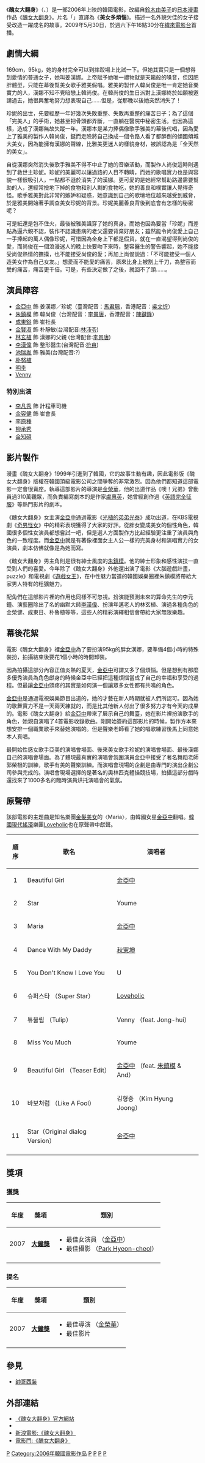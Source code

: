 {{onesource|time=2018-05-21T13:50:15+00:00}}
{{refimprove|time=2018-05-21T13:50:15+00:00}}
{{Infobox Film
| name               = 醜女大翻身
| original_name      ={{lang|ko|미녀는 괴로워}}
| image              = [[File:200_Pounds_Beauty.jpg|260px]]
| image_size         = 《醜女大翻身》電影海報
| caption            = 
| director           = [[金榮華_(導演)|金榮華]]
| producer           = 
| writer             = [[盧惠英|盧惠英]]
| narrator           = 
| starring           = [[金亞中|金亞中]]<br>[[朱鎮模|朱鎮模]]
| music              = 
| cinematography     = 
| editing            = 
| production_company = 
| distributor        = 
| released           = {{Film date|2006|12|14|韓國|2007|2|9|歐洲|2007|4|19|新加坡|2007|5|17|香港}}
| runtime            = 120分鐘
| country            = [[韩国电影|韩国]]
| language           = [[韓語|韓語]]
| budget             = 
| gross              = 
| preceded_by        = 
| followed_by        = 
| website            = 
| cn_name            = 
| hk_name            = 醜女大翻身
| tw_name            = 醜女大翻身
| amg_id             = 
|imdb_id             = 0940642
}}
《'''醜女大翻身'''》（{{lang-ko|미녀는 괴로워}}、{{lang-en|200 Pounds Beauty}}）是一部2006年上映的韓國電影，改編自[[鈴木由美子|鈴木由美子]]的[[日本漫畫|日本漫畫]]作品《[[醜女大翻身|醜女大翻身]]》。片名「{{lang|ko|미녀는 괴로워}}」直譯為《'''美女多煩惱'''》。描述一名外貌欠佳的女子接受改造一躍成名的故事。2009年5月30日，於週六下午16點30分在[[緯來電影台|緯來電影台]]首播。

== 劇情大綱 ==
169cm，95kg，她的身材完全可以到摔跤場上比試一下。但她其實只是一個想得到愛情的普通女子，她叫姜漢娜。上帝賦予她唯一禮物就是天籟般的嗓音，但因肥胖體型，只能在幕後幫美女歌手雅美假唱。雅美的製作人韓尚俊是唯一肯定她音樂實力的人，漢娜不知不覺暗戀上韓尚俊。在韓尚俊的生日派對上漢娜終於如願被邀請過去，她很興奮地努力想表現自己……但是，從那晚以後她突然消失了！

珍妮的出世，先要經歷一年好幾次失敗重整、失敗再重整的痛苦日子；為了這個「完美人」的手術，她甚至把骨頭都弄斷，一直躺在醫院中秘密生活。也因為這樣，造成了漢娜無故失蹤一年。漢娜本是某力捧偶像歌手雅美的幕後代唱，因為愛上了雅美的製作人韓尚俊，鋌而走險將自己換成一個令路人看了都醉倒的傾國傾城大美女，因為能擁有漢娜的聲線，比雅美更迷人的樣貌身材，被誤認為是「全天然的美女」。
 
自從漢娜突然消失後歌手雅美不得不中止了她的音樂活動，而製作人尚俊這時則遇到了救世主珍妮。珍妮的美麗可以讓過路的人目不轉睛，而她的歌唱實力也是與容貌一樣很吸引人，一點都不遜於消失了的漢娜。更可愛的是她經常幫助路邊需要幫助的人，還經常撿地下掉的食物和別人剩的食物吃，她的善良和樸實讓人覺得奇怪。歌手雅美對此非常的嫉妒和疑惑，她意識到自己的歌壇地位越來越受到威脅，於是雅美開始著手調查美女珍妮的背景。珍妮美麗善良背後到底會有怎樣的秘密呢？

可是紙還是包不住火，最後被雅美識穿了她的真身。而她也因為要當「珍妮」而差點為逼六親不認，裝作不認識患病的老父還要背棄好朋友；雖然能令尚俊愛上自己一手捧起的萬人偶像珍妮，可惜因為全身上下都是假貨，就在一直渴望得到尚俊的愛，而尚俊在一個浪漫迷人的晚上快要吻下來時，整容醫生的警告響起，她不能接受尚俊熱情的撫摸，也不能接受尚俊的愛；再加上尚俊說過：「不可能接受一個人造美女作為自己女友。」想愛而不能愛的痛苦，原來比身上被割上千刀，為整容而受的痛苦，痛苦更千倍。可是，有些決定做了之後，就回不了頭……。

== 演員陣容 ==
*[[金亞中|金亞中]] 飾 姜漢娜／珍妮（臺灣配音：[[馬君珮|馬君珮]]，香港配音：[[吳文忻|吳文忻]]）
*[[朱鎮模|朱鎮模]] 飾 韓尚俊（台灣配音：[[李景唐|李景唐]]，香港配音：[[陳鍵鋒|陳鍵鋒]]）
*[[成東鎰|成東鎰]] 飾 崔社長
*[[金賢淑|金賢淑]] 飾 朴靜敏(台灣配音:[[林沛苓|林沛苓]])
*[[林玄植|林玄植]] 飾 漢娜的父親 (台灣配音:[[李景唐|李景唐]])
*[[李漢偉|李漢偉]] 飾 整形醫生(台灣配音:[[符爽|符爽]])
*[[池瑞胤|池瑞胤]] 飾 雅美(台灣配音:?)
*[[朴努植|朴努植]]
*[[明圭|明圭]]
*[[Venny|Venny]]
=== 特別出演 ===
*[[李凡秀|李凡秀]] 飾 計程車司機
*[[金容健|金容健]] 飾 崔會長
*[[李原種|李原種]]
*[[柳承秀|柳承秀]]
*[[金知碩|金知碩]]

== 影片製作 ==
漫畫《醜女大翻身》1999年引進到了韓國，它的故事生動有趣，因此電影版《醜女大翻身》版權在韓國頂級電影公司之間爭奪的非常激烈。因為他們都知道這部電影一定會很賣座。執導這部影片的導演是[[金榮華|金榮華]]，他的出道作品《噢！兄弟》曾動員過310萬觀眾，而負責編寫劇本的是作家[[盧惠英|盧惠英]]，她曾經創作過《[[英語完全征服|英語完全征服]]》等熱門影片的劇本。 

《醜女大翻身》女主演[[金亞中|金亞中]]通過電影《[[光植的弟弟光泰|光植的弟弟光泰]]》成功出道，在KBS電視劇《[[奇男怪女|奇男怪女]]》中的精彩表現獲得了大家的好評。從胖女變成美女的個性角色，韓國很多個性女演員都想嘗試一吧，但是選人方面製作方比起經驗更注重了演員與角色的一致程度。而[[金亞中|金亞中]]就是有著像裡面女主人公一樣的完美身材和演唱實力的女演員，劇本仿佛就像是為她而寫。 

《醜女大翻身》男主角則是很有紳士風度的[[朱鎮模|朱鎮模]]。他的紳士形象和感性演技一直受到人們的喜愛。今年除了《醜女大翻身》外他還出演了電影《大腦遊戲計畫，puzzle》和電視劇《[[遊戲女王|遊戲女王]]》，在中性魅力當道的韓國娛樂圈裡朱鎮模將帶給大家男人特有的粗獷魅力。 

配角們在這部影片裡的作用也同樣不可忽視。扮演能預測未來的算命先生的李元鐘、演藝圈除出了名的幽默大師[[李漢偉|李漢偉]]、扮演年邁老人的林玄植、演過各種角色的金榮健、成東日、朴魯植等等，這些人的精彩演繹相信會帶給大家無限樂趣。

== 幕後花絮 ==
電影《醜女大翻身》裡[[金亞中|金亞中]]為了要扮演95kg的胖女漢娜，要準備4個小時的特殊裝扮，拍攝結束後要花1個小時的時間卸裝。

因為拍攝這部分內容正值炎熱的夏天，[[金亞中|金亞中]]可謂又多了個煩惱。但是想到有那麼多優秀演員為角色獻身的時候金亞中已經把這種煩惱當成了自己的幸福和享受的過程。但最讓[[金亞中|金亞中]]頭疼的其實是如何演一個讓眾多女性都有共鳴的角色。 

[[金亞中|金亞中]]是通過電視娛樂節目出道的，她的才藝在新人時期就被人們所認可。因為她的歌舞實力不是一天兩天練就的，而是比其他新人付出了很多努力才有今天的成果的。電影《醜女大翻身》給[[金亞中|金亞中]]帶來了展示自己的舞臺，她在影片裡扮演歌手的角色，她親自演唱了4首電影收錄歌曲。剛開始簽約這部影片的時候，製作方本來想安排一個職業歌手來替她演唱的。但是聲樂老師看了她的唱歌練習後馬上同意她本人真唱。 

最開始性感女歌手亞美的演唱會場面、後來美女歌手珍妮的演唱會場面、最後漢娜自己的演唱會場面。為了體現最真實的演唱會氛圍演員金亞中接受了著名舞蹈老師郭榮根的訓練，歌手有美的聲樂訓練。而演唱會現場的企劃是由專門的演出企劃公司參與完成的。演唱會現場選擇的是著名的奧林匹克體操競技場，拍攝這部分戲時還找來了1000多名的臨時演員烘托演唱會的氣氛。

== 原聲帶 ==
該部電影的主題曲是知名樂團[[金髮美女|金髮美女]]的〈Maria〉，由韓國女星[[金亞中|金亞中]]翻唱。[[韓國|韓國]][[現代搖滾|現代搖滾]]樂團[[Loveholic|Loveholic]]也在原聲帶中獻聲。
{| class="wikitable"
|- bgcolor="#CCCCCC"
! 順序 !! 歌名 !! 演唱者
|- 
|align="center"| 1 || Beautiful Girl || [[金亞中|金亞中]]
|-
|align="center"|  2 || Star || Youme
|-
|align="center"|  3 || Maria || [[金亞中|金亞中]]
|-
|align="center"|  4 || Dance With My Daddy || [[秋憲坤|秋憲坤]]
|-
|align="center"|  5 || You Don't Know I Love You || U 
|-
|align="center"|  6 || 슈퍼스타 （Super Star） || [[Loveholic|Loveholic]]
|-
|align="center"|  7 || 튜울립 （Tulip） || Venny （feat. Jong-hui）
|-
|align="center"|  8 || Miss You Much || Youme
|-
|align="center"|  9 || Beautiful Girl （Teaser Edit）|| [[金亞中|金亞中]] （feat. [[朱鎮模|朱鎮模]] & And）
|-
|align="center"|  10 || 바보처럼 （Like A Fool） || 김형중 （Kim Hyung Joong）
|-
|align="center"|  11 || Star（Original dialog Version）|| [[金亞中|金亞中]]
|-
|}

== 獎項 ==
=== 獲獎 ===
{| class="wikitable"
|- bgcolor="#CCCCCC"
! 年度 !! 獎項 !! 類別
|-
| 2007 || '''[[大鐘獎|大鐘獎]]''' ||
* 最佳女演員 （[[金亞中|金亞中]]）
* 最佳攝影 （[[Park_Hyeon-cheol|Park Hyeon-cheol]]）
|-
|}

=== 提名 ===
{| class="wikitable"
|- bgcolor="#CCCCCC"
! 年度 !! 獎項 !! 類別
|- 
| 2007 || '''[[大鐘獎|大鐘獎]]''' ||
* 最佳導演 （[[金榮華_(導演)|金榮華]]）
* 最佳影片
|-
|}

== 參見 ==
* [[帥哥西裝|帥哥西裝]]

== 外部連結 ==
*[https://web.archive.org/web/20061205112735/http://www.sline2006.com/ 《醜女大翻身》官方網站]{{ko}}
*{{imdb title|id=0940642|title=200 Pounds Beauty}}
*[http://ent.sina.com.cn/m/f/sline2006/ 新浪電影:《醜女大翻身》]
*[http://www.moviesuper.com/big5/movie_comingsoon.asp?hLight=ComingUp&hMovie_ID=IN-3955 電影門:《醜女大翻身》]{{dead link|date=2018年4月 |bot=InternetArchiveBot |fix-attempted=yes }}

{{上海电影译制厂/2000s作品}}
[[Category:漫畫改編電影|P]]
[[Category:2006年韓國電影作品|Category:2006年韓國電影作品]]
[[Category:韓語電影|P]]
[[Category:韩国喜剧片|P]]
[[Category:韩国爱情片|P]]
[[Category:上海电影译制厂译制作品|P]]